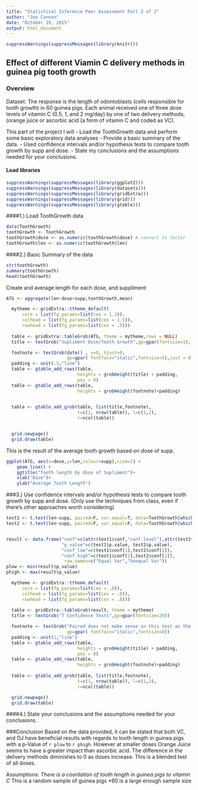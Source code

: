 ```yaml
---
title: "Statistical Inference Peer Assessment Part 2 of 2"
author: "Joe Cannon"
date: "October 19, 2015"
output: html_document
---
```


```r
suppressWarnings(suppressMessages(library(knitr)))
```

## Effect of different Viamin C delivery methods in guinea pig tooth growth

### Overview
Dataset:
The response is the length of odontoblasts (cells responsible for tooth growth) in 60 guinea pigs. Each animal received one of three dose levels of vitamin C (0.5, 1, and 2 mg/day) by one of two delivery methods, (orange juice or ascorbic acid (a form of vitamin C and coded as VC).

This part of the project I will
- Load the ToothGrowth data and perform some basic exploratory data analyses 
- Provide a basic summary of the data.
- Used confidence intervals and/or hypothesis tests to compare tooth growth by supp and dose. 
- State my conclusions and the assumptions needed for your conclusions. 


#### Load libraries
```r
suppressWarnings(suppressMessages(library(ggplot2)))
suppressWarnings(suppressMessages(library(datasets)))
suppressWarnings(suppressMessages(library(gridExtra)))
suppressWarnings(suppressMessages(library(grid)))
suppressWarnings(suppressMessages(library(gtable)))

```

####1.) Load ToothGrowth data
```r
data(ToothGrowth)
toothGrowth <- ToothGrowth 
toothGrowth$dose <- as.numeric(toothGrowth$dose) # convert to factor
toothGrowth$len <- as.numeric(toothGrowth$len)
```


####2.) Basic Summary of the data
```r
str(toothGrowth)
summary(toothGrowth)
head(toothGrowth)
```

Create and average length for each dose, and suppliment
```r
ATG <- aggregate(len~dose+supp,toothGrowth,mean)

  mytheme <- gridExtra::ttheme_default(
      core = list(fg_params=list(cex = 1.3)),
      colhead = list(fg_params=list(cex = 1.5)),
      rowhead = list(fg_params=list(cex = .5)))
  
  table <- gridExtra::tableGrob(ATG, theme = mytheme,rows = NULL)
  title <- textGrob("Supliment Dose/Tooth Growth",gp=gpar(fontsize=10,fontface="bold"))

  footnote <- textGrob(date() , x=0, hjust=0,
                       gp=gpar( fontface="italic",fontsize=5),just = 0)
  padding <- unit(.5,"line")
  table <- gtable_add_rows(table, 
                           heights = grobHeight(title) + padding,
                           pos = 0)
  table <- gtable_add_rows(table, 
                           heights = grobHeight(footnote)+padding)

  
  table <- gtable_add_grob(table, list(title,footnote),
                           t=c(1, nrow(table)), l=c(1,2), 
                           r=ncol(table))


  grid.newpage()
  grid.draw(table)
```

This is the result of the average tooth growth based on dose of supp.

```r
ggplot(ATG, aes(x=dose,y=len,colour=supp),size=2) +
    geom_line() +
    ggtitle("Tooth length by dose of Supliment")+
    xlab("Dose")+
    ylab("Average Tooth Length")      
```

###3.) Use confidence intervals and/or hypothesis tests to compare tooth growth by supp and dose. (Only use the techniques from class, even if there's other approaches worth considering)

```r
test1 <- t.test(len~supp, paired=F, var.equal=T, data=ToothGrowth[which(ToothGrowth$dose==.5),])
test2 <- t.test(len~supp, paired=F, var.equal=F, data=ToothGrowth[which(ToothGrowth$dose==.5),])


result <- data.frame("conf"=c(attr(test1$conf,"conf.level"),attr(test2$conf,"conf.level")),
                     "p_value"=c(test1$p.value, test2$p.value),
                     "conf_low"=c(test1$conf[1],test2$conf[1]),
                     "conf_high"=c(test1$conf[2],test2$conf[2]),
                      row.names=c("Equal Var","Unequal Var"))
plow <- min(result$p_value)
phigh <- max(result$p_value) 

```


```r
  mytheme <- gridExtra::ttheme_default(
      core = list(fg_params=list(cex = .8)),
      colhead = list(fg_params=list(cex = .8)),
      rowhead = list(fg_params=list(cex = .8)))
  
  table <- gridExtra::tableGrob(result, theme = mytheme)
  title <- textGrob("T Confidence Tests",gp=gpar(fontsize=20))

  footnote <- textGrob("Paired does not make sense in this test as the guinea pigs are supposedly different. ", x=0, hjust=0,
                       gp=gpar( fontface="italic",fontsize=8))
  padding <- unit(1,"line")
  table <- gtable_add_rows(table, 
                           heights = grobHeight(title) + padding,
                           pos = 0)
  table <- gtable_add_rows(table, 
                           heights = grobHeight(footnote)+padding)
  
  table <- gtable_add_grob(table, list(title,footnote),
                           t=c(1, nrow(table)), l=c(1,2), 
                           r=ncol(table))

  grid.newpage()
  grid.draw(table)
```



####4.) State your conclusions and the assumptions needed for your conclusions.

###Conclusion
Based on the data provided, it can be stated that both VC, and OJ have beneficial results with regards to tooth length in guinea pigs with a p-Value of `r plow` to `r phigh`. However at smaller doses Orange Juice seems to have a greater impact than  ascorbic acid. The difference in the delivery methods diminishes to 0 as doses increase. This is a blended test of all doses. 

Assumptions:
*There is a coorilation of  tooth length in guinea pigs to vitamin C 
*This is a random sample of guinea pigs
*60 is a large enough sample size 



